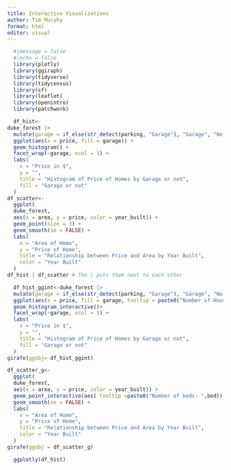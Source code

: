 ```yaml
---
title: Interactive Visualizations
author: Tim Murphy
format: html
editor: visual
---
```


```r
  #|message = false
  #|echo = false
  library(plotly)
  library(ggiraph)
  library(tidyverse)
  library(tidycensus)
  library(sf)
  library(leaflet)
  library(openintro)
  library(patchwork)
```

```r
  df_hist<-
duke_forest |>
  mutate(garage = if_else(str_detect(parking, "Garage"), "Garage", "No garage")) |>
  ggplot(aes(x = price, fill = garage)) +
  geom_histogram() +
  facet_wrap(~garage, ncol = 1) +
  labs(
    x = "Price in $",
    y = "",
    title = "Histogram of Price of Homes by Garage or not",
    fill = "Garage or not"
  )
df_scatter<-
  ggplot(
  duke_forest,
  aes(x = area, y = price, color = year_built)) +
  geom_point(size = 3) +
  geom_smooth(se = FALSE) +
  labs(
    x = "Area of Home",
    y = "Price of Home",
    title = "Relationship between Price and Area by Year Built",
    color = "Year Built"
  )
df_hist | df_scatter # The | puts them next to each other
```
```r
  df_hist_ggint<-duke_forest |>
  mutate(garage = if_else(str_detect(parking, "Garage"), "Garage", "No garage")) |>
  ggplot(aes(x = price, fill = garage, tooltip = paste0("Number of Houses\n",after_stat(count)))) +
  geom_histogram_interactive()+
  facet_wrap(~garage, ncol = 1) +
  labs(
    x = "Price in $",
    y = "",
    title = "Histogram of Price of Homes by Garage or not",
    fill = "Garage or not"
  )
girafe(ggobj= df_hist_ggint)
```
```r
df_scatter_g<-
  ggplot(
  duke_forest,
  aes(x = area, y = price, color = year_built)) +
  geom_point_interactive(aes( tooltip =paste0("Number of beds: ",bed)),size = 3) +
  geom_smooth(se = FALSE) +
  labs(
    x = "Area of Home",
    y = "Price of Home",
    title = "Relationship between Price and Area by Year Built",
    color = "Year Built"
  )
girafe(ggobj = df_scatter_g)
```
```r
  ggplotly(df_hist)
```